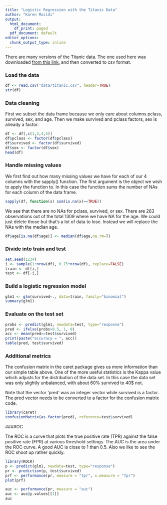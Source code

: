```yaml
---
title: "Logistic Regression with the Titanic Data"
author: "Karen Mazidi"
output:
  html_document:
    df_print: paged
  pdf_document: default
editor_options:
  chunk_output_type: inline
---
```



There are many versions of the Titanic data. The one used here was downloaded [from this link.](biostat.mc.vanderbilt.edu/wiki/pub/Main/DataSets/titanic3.xls) and then converted to csv format.


### Load the data

```r
df <- read.csv("data/titanic.csv", header=TRUE)
str(df)
```

### Data cleaning

First we subset the data frame because we only care about columns pclass, survived, sex, and age. Then we make survived and pclass factors, sex is already a factor.

```r
df <- df[,c(1,2,4,5)]
df$pclass <- factor(df$pclass)
df$survived <- factor(df$survived)
df$sex <- factor(df$sex)
head(df)
```

### Handle missing values

We first find out how many missing values we have for each of our 4 columns with the sapply() function. The first argument is the object we wish to apply the function to. In this case the function sums the number of NAs for each column of the data frame.




```r
sapply(df, function(x) sum(is.na(x)==TRUE))
```


We see that there are no NAs for pclass, survived, or sex. There are 263 observations out of the total 1309 where we have NA for the age. We could just delete those but that's a lot of data to lose. Instead we will replace the NAs with the median age. 

```r
df$age[is.na(df$age)] <- median(df$age,na.rm=T)
```

### Divide into train and test

```r
set.seed(1234)
i <- sample(1:nrow(df), 0.75*nrow(df), replace=FALSE)
train <- df[i,]
test <- df[-i,]
```

### Build a logistic regression model

```r
glm1 <- glm(survived~., data=train, family="binomial")
summary(glm1)
```
### Evaluate on the test set

```r
probs <- predict(glm1, newdata=test, type="response")
pred <- ifelse(probs>0.5, 1, 0)
acc <- mean(pred==test$survived)
print(paste("accuracy = ", acc))
table(pred, test$survived)
```

### Additional metrics

The confusion matrix in the caret package gives us more information than our simple table above. One of the more useful statistics is the Kappa value which adjusts for the distribution of the data set. In this case the data set was only slightly unbalanced, with about 60% survived to 40$ not. 

Note that the vector 'pred' was an integer vector while survived is a factor. The pred vector needs to be converted to a factor for the confusion matrix code.

```r
library(caret)
confusionMatrix(as.factor(pred), reference=test$survived)
```

###ROC

The ROC is a curve that plots the true positive rate (TPR) against the false positive rate (FPR) at various threshold settings. The AUC is the area under the ROC curve. A good AUC is close to 1 than 0.5. Also we like to see the ROC shoot up rather quickly.

```r
library(ROCR)
p <- predict(glm1, newdata=test, type="response")
pr <- prediction(p, test$survived)
prf <- performance(pr, measure = "tpr", x.measure = "fpr")
plot(prf)
```

```r
auc <- performance(pr, measure = "auc")
auc <- auc@y.values[[1]]
auc
```

